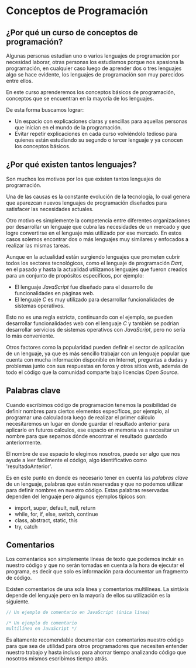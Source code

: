 # Conceptos de Programación

## ¿Por qué un curso de conceptos de programación?

Algunas personas estudian uno o varios lenguajes de programación por necesidad laborar, otras personas los estudiamos porque nos apasiona la programación, en cualquier caso luego de aprender dos o tres lenguajes algo se hace evidente, los lenguajes de programación son muy parecidos entre ellos.

En este curso aprenderemos los conceptos básicos de programación, conceptos que se encuentran en la mayoría de los lenguajes.

De esta forma buscamos lograr:

- Un espacio con explicaciones claras y sencillas para aquellas personas que inician en el mundo de la programación.
- Evitar repetir explicaciones en cada curso volviéndolo tedioso para quienes están estudiando su segundo o tercer lenguaje y ya conocen los conceptos básicos.

## ¿Por qué existen tantos lenguajes?

Son muchos los motivos por los que existen tantos lenguajes de programación. 

Una de las causas es la constante evolución de la tecnología, lo cual genera que aparezcan nuevos lenguajes de programación diseñados para satisfacer las necesidades actuales.

Otro motivo es simplemente la competencia entre diferentes organizaciones por desarrollar un lenguaje que cubra las necesidades de un mercado y que logre convertirse en el lenguaje más utilizado por ese mercado. En estos casos solemos encontrar dos o más lenguajes muy similares y enfocados a realizar las mismas tareas.

Aunque en la actualidad están surgiendo lenguajes que prometen cubrir todos los sectores tecnológicos, como el lenguaje de programación *Dart*, en el pasado y hasta la actualidad utilizamos lenguajes que fueron creados para un conjunto de propósitos específicos, por ejemplo:

- El lenguaje *JavaScript* fue diseñado para el desarrollo de funcionalidades en páginas web.
- El lenguaje *C* es muy utilizado para desarrollar funcionalidades de sistemas operativos.

Esto no es una regla estricta, continuando con el ejemplo, se pueden desarrollar funcionalidades web con el lenguaje *C* y también se podrían desarrollar servicios de sistemas operativos con *JavaScript*, pero no sería lo más conveniente.

Otros factores como la popularidad pueden definir el sector de aplicación de un lenguaje, ya que es más sencillo trabajar con un lenguaje popular que cuenta con mucha información disponible en Internet, preguntas a dudas y problemas junto con sus respuestas en foros y otros sitios web, además de todo el código que la comunidad comparte bajo licencias *Open Source*.

## Palabras clave

Cuando escribimos código de programación tenemos la posibilidad de definir nombres para ciertos elementos específicos, por ejemplo, al programar una calculadora luego de realizar el primer cálculo necesitaremos un lugar en donde guardar el resultado anterior para aplicarlo en futuros calculos, ese espacio en memoria va a necesitar un nombre para que sepamos dónde encontrar el resultado guardado anteriormente.

El nombre de ese espacio lo elegimos nosotros, puede ser algo que nos ayude a leer fácilmente el código, algo identificativo como 'resultadoAnterior'.

Es en este punto en donde es necesario tener en cuenta las *palabras clave* de un lenguaje, palabras que están reservadas y que no podemos utilizar para definir nombres en nuestro código. Estas palabras reservadas dependen del lenguaje pero algunos ejemplos típicos son:

- import, super, default, null, return
- while, for, if, else, switch, continue
- class, abstract, static, this
- try, catch

## Comentarios

Los comentarios son simplemente líneas de texto que podemos incluir en nuestro código y que no serán tomadas en cuenta a la hora de ejecutar el programa, es decir que solo es información para documentar un fragmento de código.

Existen comentarios de una sola línea y comentarios multilíneas. La sintáxis depende del lenguaje pero en la mayoría de ellos su utilización es la siguiente.

```javascript filename="JavaScript"
// Un ejemplo de comentario en JavaScript (única línea)

/* Un ejemplo de comentario
multilínea en JavaScript */
```

Es altamente recomendable documentar con comentarios nuestro código para que sea de utilidad para otros programadores que necesiten entender nuestro trabajo y hasta incluso para ahorrar tiempo analizando código que nosotros mismos escribimos tiempo atrás.
